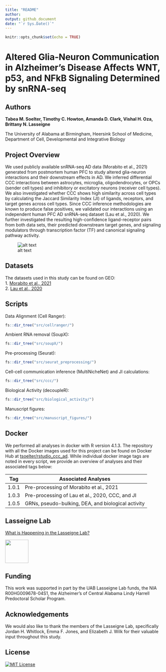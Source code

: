 ```yaml
---
title: "README"
author:
output: github_document
date: "`r Sys.Date()`"
---
```


```r
knitr::opts_chunk$set(echo = TRUE)
```
# Altered Glia-Neuron Communication in Alzheimer's Disease Affects WNT, p53, and NFkB Signaling Determined by snRNA-seq

## Authors 

**Tabea M. Soelter, Timothy C. Howton, Amanda D. Clark, Vishal H. Oza, Brittany N. Lasseigne**

The University of Alabama at Birmingham, Heersink School of Medicine, Department of Cell, Developmental and Integrative Biology

## Project Overview 
We used publicly available snRNA-seq AD data (Morabito et al., 2021) generated from postmortem human PFC to study altered glia-neuron interactions and their downstream effects in AD. We inferred differential CCC interactions between astrocytes, microglia, oligodendrocytes, or OPCs (sender cell types) and inhibitory or excitatory neurons (receiver cell types). We also investigated whether CCC shows high similarity across cell types by calculating the Jaccard Similarity Index (JI) of ligands, receptors, and target genes across cell types. Since CCC inference methodologies are known to produce false positives, we validated our interactions using an independent human PFC AD snRNA-seq dataset (Lau et al., 2020). We further investigated the resulting high-confidence ligand-receptor pairs from both data sets, their predicted downstream target genes, and signaling modulators through transcription factor (TF) and canonical signaling pathway activity.   
   
![alt text](https://github.com/lasseignelab/230313_TS_CCCinHumanAD/blob/main/results/figures/figure1.png)

## Datasets
The datasets used in this study can be found on GEO:   
1. [Morabito et al., 2021](https://www.ncbi.nlm.nih.gov/geo/query/acc.cgi?acc=GSE174367)   
2. [Lau et al., 2020](https://www.ncbi.nlm.nih.gov/geo/query/acc.cgi?acc=GSE157827)

## Scripts 
Data Alignment (Cell Ranger):
```r
fs::dir_tree("src/cellranger/")
```
Ambient RNA removal (SoupX):
```r
fs::dir_tree("src/soupX/")
```
Pre-processing (Seurat):
```r
fs::dir_tree("src/seurat_preprocessing/")
```
Cell-cell communication inference (MultiNicheNet) and JI calculations:
```r
fs::dir_tree("src/ccc/")
```
Biological Activity (decoupleR):
```r
fs::dir_tree("src/biological_activity/")
```
Manuscript figures:
```r
fs::dir_tree("src/manuscript_figures/")
```

## Docker
We performed all analyses in docker with R version 4.1.3. The repository with all the Docker images used for this project can be found on Docker Hub at [tsoelter/rstudio_ccc_ad](https://hub.docker.com/repository/docker/tsoelter/rstudio_ccc_ad/general). While individual docker image tags are noted in every script, we provide an overview of analyses and their associated tags below:

Tag | Associated Analyses  
--- | ---
1.0.1 | Pre-processing of Morabito et al., 2021  
1.0.3 | Pre-processing of Lau et al., 2020, CCC, and JI 
1.0.5 | GRNs, pseudo-bulking, DEA, and biological activity  

## Lasseigne Lab 

[What is Happening in the Lasseigne Lab?](https://www.lasseigne.org/)

<img src="https://www.lasseigne.org/img/main/lablogo.png" width="75" height="75">

## Funding 

This work was supported in part by the UAB Lasseigne Lab funds, the NIA R00HG009678-04S1, the Alzheimer's of Central Alabama Lindy Harrell Predoctoral Scholar Program. 

## Acknowledgements 

We would also like to thank the members of the Lasseigne Lab, specifically Jordan H. Whitlock, Emma F. Jones, and Elizabeth J. Wilk for their valuable input throughout this study.

## License 
[![MIT License](https://img.shields.io/badge/License-MIT-green.svg)](https://choosealicense.com/licenses/mit/)
